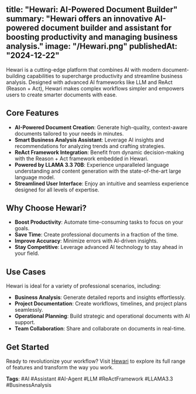 title: "Hewari: AI-Powered Document Builder"
summary: "Hewari offers an innovative AI-powered document builder and assistant for boosting productivity and managing business analysis."
image: "/Hewari.png"
publishedAt: "2024-12-22"
---

Hewari is a cutting-edge platform that combines AI with modern document-building capabilities to supercharge productivity and streamline business analysis. Designed with advanced AI frameworks like LLM and ReAct (Reason + Act), Hewari makes complex workflows simpler and empowers users to create smarter documents with ease.

## Core Features

- **AI-Powered Document Creation**: Generate high-quality, context-aware documents tailored to your needs in minutes.
- **Smart Business Analysis Assistant**: Leverage AI insights and recommendations for analyzing trends and crafting strategies.
- **ReAct Framework Integration**: Benefit from dynamic decision-making with the Reason + Act framework embedded in Hewari.
- **Powered by LLAMA 3.3 70B**: Experience unparalleled language understanding and content generation with the state-of-the-art large language model.
- **Streamlined User Interface**: Enjoy an intuitive and seamless experience designed for all levels of expertise.

## Why Choose Hewari?

- **Boost Productivity**: Automate time-consuming tasks to focus on your goals.
- **Save Time**: Create professional documents in a fraction of the time.
- **Improve Accuracy**: Minimize errors with AI-driven insights.
- **Stay Competitive**: Leverage advanced AI technology to stay ahead in your field.

## Use Cases

Hewari is ideal for a variety of professional scenarios, including:

- **Business Analysis**: Generate detailed reports and insights effortlessly.
- **Project Documentation**: Create workflows, timelines, and project plans seamlessly.
- **Operational Planning**: Build strategic and operational documents with AI support.
- **Team Collaboration**: Share and collaborate on documents in real-time.

## Get Started

Ready to revolutionize your workflow? Visit [Hewari](https://www.hewari.com) to explore its full range of features and transform the way you work.

**Tags**: #AI #Assistant #AI-Agent #LLM #ReActFramework #LLAMA3.3 #BusinessAnalysis
